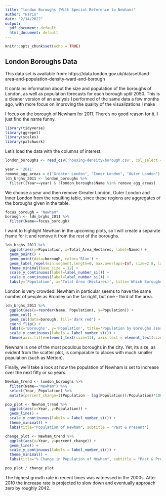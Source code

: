 ```yaml
---
title: "london Boroughs (With Special Reference to Newham)"
author: "Haris"
date: "2/14/2022"
output:
  pdf_document: default
  html_document: default
---
```


```r
knitr::opts_chunk$set(echo = TRUE)
```

## London Boroughs Data
This data set is available from:
https://data.london.gov.uk/dataset/land-area-and-population-density-ward-and-borough

It contains information about the size and population of the boroughs of London, as well as population forecasts for each borough uptil 2050. This is a cleaner version of an analysis I performed of the same data a few months ago, with more focus on improving the quality of the visualizations I make

I focus on the borough of Newham for 2011. There's no good reason for it, I just find the name funny. 

```r
library(tidyverse)
library(ggrepel)
library(scales)
library(patchwork)
```
Let's load the data with the columns of interest.
```r
london_boroughs <- read_csv('housing-density-borough.csv', col_select = c('Name','Year', 'Population', 'Total_Area_Hectares'))
```
```r
year = '2011'
remove_agg_areas = c("Greater London", "Inner London", "Outer London")
ldn_brghs_2011 <- london_boroughs %>%
  filter((Year==year) & !london_boroughs$Name %in% remove_agg_areas)
```
We choose a year and then remove Greater London, Outer London and Inner London from the resulting table, since these regions are aggregates of the boroughs given in the table. 

```r
focus_borough = "Newham"
borough <- ldn_brghs_2011 %>%
  filter(Name==focus_borough)
```

I want to highlight Newham in the upcoming plots, so I will create a separate frame for it and remove it from the rest of the boroughs.

```r
ldn_brghs_2011 %>% 
  ggplot(aes(y=Population, x=Total_Area_Hectares, label=Name)) +
  geom_point() +
  geom_point(data=borough, color='Blue') +
  geom_label_repel(min.segment.length=0, max.overlaps=Inf, size=2.8, label.size=0, label.padding=0) +
  theme_minimal(base_size = 12) +
  scale_y_continuous(label=label_number_si()) +
  scale_x_continuous(label=label_number_si()) +
  labs(y='Population', x='Total Area (Hectares)', title='Which Boroughs Have the Highest Population Density?')
```

London is very crowded. Newham in particular seems to have the same number of people as Bromley on the far right, but one - third of the area.

```r
ldn_brghs_2011 %>%
  ggplot(aes(x=reorder(Name, Population), y=Population)) +
  geom_col() +
  geom_col(data=borough, fill='dark red') +
  coord_flip() +
  labs(x='Boroughs', y='Population', title='Population by Boroughs (sorted in descending order)') +
  scale_y_continuous(labels = label_number_si()) +
  theme(axis.title=element_text(size=11), axis.text = element_text(size=8), plot.title.position = 'plot')
```

Newham is one of the most populous boroughs in the city. Yet, its size, as evident from the scatter plot, is comparable to places with much smaller population (such as Merton).

Finally, we'll take a look at how the population of Newham is set to increase over the next fifty or so years. 

```r
Newham_trend <- london_boroughs %>%
  filter(Name=="Newham") %>%
  select(Year, Population) %>%
  mutate(percent_change=((Population - lag(Population))/Population)*100)
```

```r
pop_plot <- Newham_trend %>%
  ggplot(aes(x=Year, y=Population)) +
  geom_line() +
  scale_y_continuous(labels = label_number_si()) +
  theme_minimal() +
  labs(title="Population of Newham", subtitle = "Past & Present")

change_plot <- Newham_trend %>%
  ggplot(aes(x=Year, y=percent_change)) +
  geom_line() +
  scale_y_continuous(labels = label_number_si()) +
  theme_minimal() +
  labs(title="% Change in Population of Newham", subtitle = "Past & Present", y="% Change")

pop_plot / change_plot

```

The highest growth rate in recent times was witnessed in the 2000s. After 2010 the increase rate is projected to slow down and eventually approach zero by roughly 2042.

